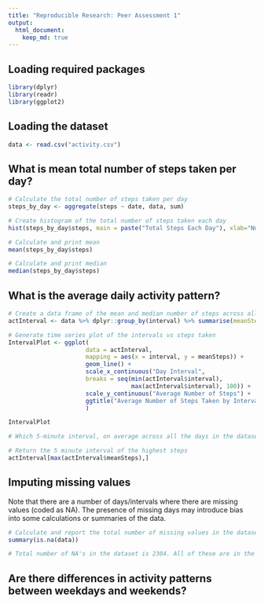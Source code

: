 ```yaml
---
title: "Reproducible Research: Peer Assessment 1"
output: 
  html_document:
    keep_md: true
---
```


## Loading required packages
``` R
library(dplyr)
library(readr)
library(ggplot2)
```

## Loading the dataset
``` R
data <- read.csv("activity.csv")
```

## What is mean total number of steps taken per day?
``` R
# Calculate the total number of steps taken per day
steps_by_day <- aggregate(steps ~ date, data, sum)

# Create histogram of the total number of steps taken each day
hist(steps_by_day$steps, main = paste("Total Steps Each Day"), xlab="Number of Steps")

# Calculate and print mean
mean(steps_by_day$steps)

# Calculate and print median
median(steps_by_day$steps)

```

## What is the average daily activity pattern?

``` R

# Create a data frame of the mean and median number of steps across all days
actInterval <- data %>% dplyr::group_by(interval) %>% summarise(meanSteps = mean(steps, na.rm = TRUE))

# Generate time series plot of the intervals vs steps taken
IntervalPlot <- ggplot(
                      data = actInterval, 
                      mapping = aes(x = interval, y = meanSteps)) + 
                      geom_line() + 
                      scale_x_continuous("Day Interval",
                      breaks = seq(min(actInterval$interval), 
                                   max(actInterval$interval), 100)) +
                      scale_y_continuous("Average Number of Steps") + 
                      ggtitle("Average Number of Steps Taken by Interval"
                      )

IntervalPlot

# Which 5-minute interval, on average across all the days in the dataset, contains the maximum number of steps?

# Return the 5 minute interval of the highest steps
actInterval[max(actInterval$meanSteps),]

```

## Imputing missing values

Note that there are a number of days/intervals where there are missing values (coded as NA). The presence of missing days may introduce bias into some calculations or summaries of the data.

``` R
# Calculate and report the total number of missing values in the dataset (i.e. the total number of rows with NA)
summary(is.na(data))

# Total number of NA's in the dataset is 2304. All of these are in the steps field.

```

## Are there differences in activity patterns between weekdays and weekends?
